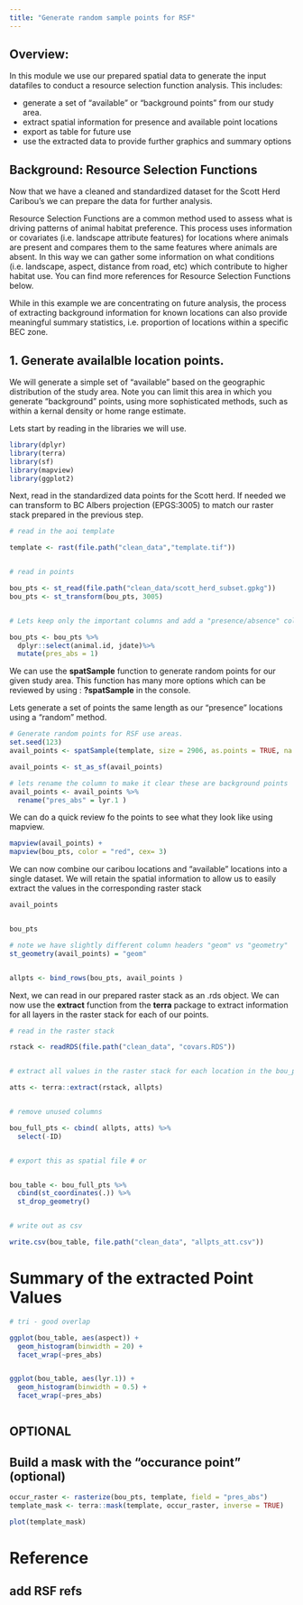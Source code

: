 ```yaml
---
title: "Generate random sample points for RSF"
---
```



## Overview:

In this module we use our prepared spatial data to generate the input datafiles to conduct a resource selection function analysis. This includes: 

-   generate a set of "available" or "background points" from our study area.
-   extract spatial information for presence and available point locations
-   export as table for future use
-   use the extracted data to provide further graphics and summary options


## Background: Resource Selection Functions

Now that we have a cleaned and standardized dataset for the Scott Herd Caribou's we can prepare the data for further analysis.

Resource Selection Functions are a common method used to assess what is driving patterns of animal habitat preference. This process uses information or covariates (i.e. landscape attribute features) for locations where animals are present and compares them to the same features where animals are absent. In this way we can gather some information on what conditions (i.e. landscape, aspect, distance from road, etc) which contribute to higher habitat use. You can find more references for Resource Selection Functions below.

While in this example we are concentrating on future analysis, the process of extracting background information for known locations can also provide meaningful summary statistics, i.e. proportion of locations within a specific BEC zone.


## 1. Generate availalble location points.

We will generate a simple set of "available" based on the geographic distribution of the study area. Note you can limit this area in which you generate "background" points, using more sophisticated methods, such as within a kernal density or home range estimate.

Lets start by reading in the libraries we will use.

```r

library(dplyr)
library(terra)
library(sf)
library(mapview)
library(ggplot2)

```

Next, read in the standardized data points for the Scott herd. If needed we can transform to BC Albers projection (EPGS:3005) to match our raster stack prepared in the previous step. 

```r

# read in the aoi template 

template <- rast(file.path("clean_data","template.tif"))


# read in points 

bou_pts <- st_read(file.path("clean_data/scott_herd_subset.gpkg")) 
bou_pts <- st_transform(bou_pts, 3005)


# Lets keep only the important columns and add a "presence/absence" column. 

bou_pts <- bou_pts %>% 
  dplyr::select(animal.id, jdate)%>%
  mutate(pres_abs = 1)

```


We can use the **spatSample** function to generate random points for our given study area. This function has many more options which can be reviewed by using : **?spatSample** in the console. 

Lets generate a set of points the same length as our "presence" locations using a "random" method. 

```r

# Generate random points for RSF use areas.
set.seed(123)
avail_points <- spatSample(template, size = 2906, as.points = TRUE, na.rm = TRUE, method = "random")

avail_points <- st_as_sf(avail_points)

# lets rename the column to make it clear these are background points 
avail_points <- avail_points %>%
  rename("pres_abs" = lyr.1 )

```

We can do a quick review fo the points to see what they look like using mapview.  

```r

mapview(avail_points) +
mapview(bou_pts, color = "red", cex= 3)


```


We can now combine our caribou locations and "available" locations into a single dataset. We will retain the spatial information to allow us to easily extract the values in the corresponding raster stack 


```r

avail_points 


bou_pts

# note we have slightly different column headers "geom" vs "geometry" 
st_geometry(avail_points) = "geom" 


allpts <- bind_rows(bou_pts, avail_points ) 

```


Next, we can read in our prepared raster stack as an .rds object. We can now use the **extract** function from the **terra** package to extract information for all layers in the raster stack for each of our points.  


```r

# read in the raster stack 

rstack <- readRDS(file.path("clean_data", "covars.RDS"))


# extract all values in the raster stack for each location in the bou_pts file. 

atts <- terra::extract(rstack, allpts)


# remove unused columns 

bou_full_pts <- cbind( allpts, atts) %>%
  select(-ID)


# export this as spatial file # or 


bou_table <- bou_full_pts %>%
  cbind(st_coordinates(.)) %>%
  st_drop_geometry()


# write out as csv 

write.csv(bou_table, file.path("clean_data", "allpts_att.csv"))


```


# Summary of the extracted Point Values

```r

# tri - good overlap

ggplot(bou_table, aes(aspect)) +
  geom_histogram(binwidth = 20) +
  facet_wrap(~pres_abs)


ggplot(bou_table, aes(lyr.1)) +
  geom_histogram(binwidth = 0.5) +
  facet_wrap(~pres_abs)



```







## OPTIONAL 

## Build a mask with the "occurance point" (optional)

```r

occur_raster <- rasterize(bou_pts, template, field = "pres_abs")
template_mask <- terra::mask(template, occur_raster, inverse = TRUE)

plot(template_mask)

```




# Reference

## add RSF refs
